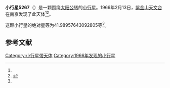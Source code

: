 {{Infobox planet
| bgcolour = #FFFFC0
| name = 5267
| symbol = 
| image = 
| caption = 
| discovery = yes
| discovery_ref = 
| discoverer = [[紫金山天文台|紫金山天文台]]
| discovery_site = [[南京|南京]] 
| discovered = 1966年2月13日
| designations = yes
| mp_name = 
| named_after = 
| alt_names = 1966 CF/ 1973 AL3 / 1988 DG
| mp_category = [[主带小行星|主带小行星]]
| orbit_ref = <ref name="a">[http://ssd.jpl.nasa.gov/sbdb.cgi?sstr=5267 5267] {{Wayback|url=http://ssd.jpl.nasa.gov/sbdb.cgi?sstr=5267 |date=20110609232711 }}，小行星數據庫瀏覽器（JPL Small-Body Database Browser）－[[美国国家航空航天局|美国国家航空航天局]]喷气推进实验室</ref>
| epoch = 2456400.5 (2013年4月18日更新)
| aphelion = {{convert|2.574505329728341|AU|km|3|abbr=on|lk=out}}
| perihelion = {{convert|2.16638823648563|AU|km|3|abbr=on}}
| semimajor = {{convert|2.370446783106985|AU|km|3|abbr=on}}
| eccentricity = 0.086084424
| period = 1333.04172 [[日|日]]<br />3.65[[儒略年|儒略年]]
| avg_speed = 
| inclination = 9.025686321371067
| asc_node = 114.2389136220059
| mean_anomaly = 
| arg_peri = 41.98957643092805
| satellites = 
| physical_characteristics = yes
| dimensions = 
| mass = 
| density = 
| surface_grav = 
| escape_velocity = 
| sidereal_day = 
| axial_tilt = 
| pole_ecliptic_lat = 
| pole_ecliptic_lon = 
| albedo = 
| temperatures= 
| temp_name1 = 
| mean_temp_1 = 
| max_temp_1 = 
| temp_name2 = 
| max_temp_2 = 
| spectral_type = 
| abs_magnitude = 41.98957643092805
}}

'''小行星5267'''（{{lang-en|5267}}）是一颗围绕[[太阳|太阳]][[公转|公转]]的[[小行星|小行星]]。1966年2月13日，[[紫金山天文台|紫金山天文台]]在南京发现了此天体<ref name="a" /><ref>{{cite news|title=小行星列表|url=http://cfa-www.harvard.edu/iau/lists/NumberedMPs.txt|accessdate=2013-07-08|newspaper=哈佛大学|archive-date=2008-05-17|archive-url=https://web.archive.org/web/20080517010638/http://cfa-www.harvard.edu/iau/lists/NumberedMPs.txt|dead-url=no}}</ref>。

这颗小行星的[[绝对星等|绝对星等]]为41.98957643092805等<ref name="a" />。

==参考文献==
{{reflist}}
{{Minor Planet Number|[[小行星5266|小行星5266]]|[[小行星5268|小行星5268]]}}

{{小天体}}

[[Category:小行星带天体|Category:小行星带天体]]
[[Category:1966年发现的小行星|Category:1966年发现的小行星]]

{{asteroid-stub}}